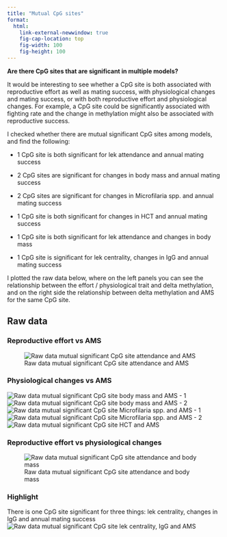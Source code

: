 ```yaml
---
title: "Mutual CpG sites"
format: 
  html:
    link-external-newwindow: true
    fig-cap-location: top
    fig-width: 100
    fig-height: 100
---
```


**Are there CpG sites that are significant in multiple models?**

It would be interesting to see whether a CpG site is both associated with reproductive effort as well as mating success, with physiological changes and mating success, or with both reproductive effort and physiological changes. For example, a CpG site could be significantly associated with fighting rate and the change in methylation might also be associated with reproductive success.

I checked whether there are mutual significant CpG sites among models, and find the following:

-   1 CpG site is both significant for lek attendance and annual mating success

-   2 CpG sites are significant for changes in body mass and annual mating success
-   2 CpG sites are significant for changes in Microfilaria spp. and annual mating success
-   1 CpG site is both significant for changes in HCT and annual mating success

-   1 CpG site is both significant for lek attendance and changes in body mass

-   1 CpG site is significant for lek centrality, changes in IgG and annual mating success

I plotted the raw data below, where on the left panels you can see the relationship between the effort / physiological trait and delta methylation, and on the right side the relationship between delta methylation and AMS for the same CpG site.

## Raw data

### Reproductive effort vs AMS

![Raw data mutual significant CpG site attendance and AMS](../plots/model_out/overlap/rawdata_overlap_cpg_1.png)

### Physiological changes vs AMS

![Raw data mutual significant CpG site body mass and AMS - 1](../plots/model_out/overlap/rawdata_overlap_cpg_3.png)
![Raw data mutual significant CpG site body mass and AMS - 2](../plots/model_out/overlap/rawdata_overlap_cpg_4.png)
![Raw data mutual significant CpG site Microfilaria spp. and AMS - 1](../plots/model_out/overlap/rawdata_overlap_cpg_6.png)
![Raw data mutual significant CpG site Microfilaria spp. and AMS - 2](../plots/model_out/overlap/rawdata_overlap_cpg_7.png)
![Raw data mutual significant CpG site HCT and AMS](../plots/model_out/overlap/rawdata_overlap_cpg_8.png)

### Reproductive effort vs physiological changes
![Raw data mutual significant CpG site attendance and body mass](../plots/model_out/overlap/rawdata_overlap_cpg_5.png)

### Highlight

There is one CpG site significant for three things: lek centrality, changes in IgG and annual mating success
![Raw data mutual significant CpG site lek centrality, IgG and AMS](../plots/model_out/overlap/rawdata_overlap_cpg_2.png)
